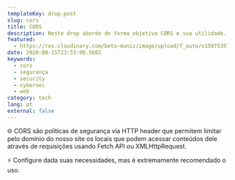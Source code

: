 ```yaml
---
templateKey: drop-post
slug: cors
title: CORS
description: Neste drop abordo de forma objetiva CORS e sua utilidade.
featured:
  - https://res.cloudinary.com/beto-muniz/image/upload/f_auto/v1597535701/Text_1_ndmkje.jpg
date: 2020-08-15T23:53:00.560Z
keywords:
  - cors
  - segurança
  - security
  - cybersec
  - web
category: tech
lang: pt
external: false
---
```


<Drop>

🌐 CORS são políticas de segurança via HTTP header que permitem limitar pelo domínio do nosso site os locais que podem acessar conteúdos dele através de requisições usando Fetch API ou XMLHttpRequest.

⚡️ Configure dada suas necessidades, mas é extremamente recomendado o uso.

</Drop>